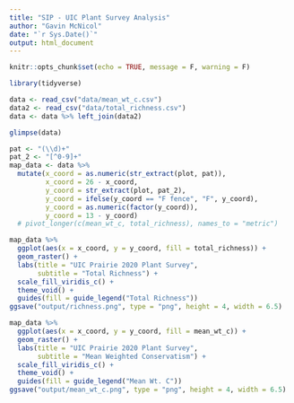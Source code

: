 ```yaml
---
title: "SIP - UIC Plant Survey Analysis"
author: "Gavin McNicol"
date: "`r Sys.Date()`"
output: html_document
---
```


```r
knitr::opts_chunk$set(echo = TRUE, message = F, warning = F)
```


```r
library(tidyverse)
```

```r
data <- read_csv("data/mean_wt_c.csv")
data2 <- read_csv("data/total_richness.csv")
data <- data %>% left_join(data2)
```

```r
glimpse(data)
```

```r
pat <- "(\\d)+"
pat_2 <- "[^0-9]+"
map_data <- data %>% 
  mutate(x_coord = as.numeric(str_extract(plot, pat)),
         x_coord = 26 - x_coord,
         y_coord = str_extract(plot, pat_2),
         y_coord = ifelse(y_coord == "F fence", "F", y_coord),
         y_coord = as.numeric(factor(y_coord)),
         y_coord = 13 - y_coord) 
  # pivot_longer(c(mean_wt_c, total_richness), names_to = "metric")
```

```r
map_data %>% 
  ggplot(aes(x = x_coord, y = y_coord, fill = total_richness)) + 
  geom_raster() +
  labs(title = "UIC Prairie 2020 Plant Survey",
       subtitle = "Total Richness") +
  scale_fill_viridis_c() +
  theme_void() +
  guides(fill = guide_legend("Total Richness"))
ggsave("output/richness.png", type = "png", height = 4, width = 6.5)
```

```r
map_data %>% 
  ggplot(aes(x = x_coord, y = y_coord, fill = mean_wt_c)) + 
  geom_raster() +
  labs(title = "UIC Prairie 2020 Plant Survey",
       subtitle = "Mean Weighted Conservatism") +
  scale_fill_viridis_c() +
  theme_void() +
  guides(fill = guide_legend("Mean Wt. C"))
ggsave("output/mean_wt_c.png", type = "png", height = 4, width = 6.5)
```

